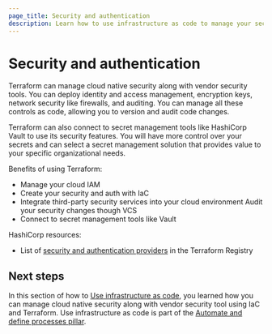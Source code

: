 ```yaml
---
page_title: Security and authentication
description: Learn how to use infrastructure as code to manage your security and authentication.
---
```


# Security and authentication

Terraform can manage cloud native security along with vendor security tools. You can deploy identity and access management, encryption keys, network security like firewalls, and auditing. You can manage all these controls as code, allowing you to version and audit code changes. 

Terraform can also connect to secret management tools like HashiCorp Vault to use its security features. You will have more control over your secrets and can select a secret management solution that provides value to your specific organizational needs.

Benefits of using Terraform:
- Manage your cloud IAM
- Create your security and auth with IaC
- Integrate third-party security services into your cloud environment
Audit your security changes though VCS
- Connect to secret management tools like Vault

HashiCorp resources:
- List of [security and authentication providers](https://registry.terraform.io/browse/providers?category=security-authentication) in the Terraform Registry

## Next steps

In this section of how to [Use infrastructure as code](/well-architected-framework/automate-and-define-processes#use-infrastructure-as-code), you learned how you can manage cloud native security along with vendor security tool using IaC and Terraform. Use infrastructure as code is part of the [Automate and define processes pillar](/well-architected-framework/automate-and-define-processes).